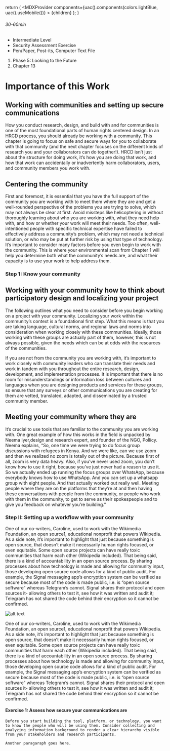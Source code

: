 
  return (
    <MDXProvider
      components={uac().components(colors.lightBlue, uac().useMobile())}
    >
      {children}
    </MDXProvider>
  );
}

[comment]: # "↓↓↓ Editable ↓↓↓"

###### 30-60min

- Intermediate Level
- Security Assessment Exercise
- Pen/Paper, Post-its, Computer Text File

1. Phase 5: Looking to the Future
2. Chapter 13

# Importance of this Work

## Working with communities and setting up secure communications

How you conduct research, design, and build with and for communities is one
of the most foundational parts of human rights centered design. In an HRCD process, you should already be working with a community. This chapter is going to focus on safe and secure ways for you to collaborate with that community (and the next chapter focuses on the different kinds of research you and your collaborators can do together!). HRCD isn’t just about the structure for doing work, it’s how you are doing that work, and how that work can accidentally or inadvertently harm collaborators, users, and community members you work with.

## Centering the community

First and foremost, it is essential that you have the full support of the community you are working with to meet them where they are and get a well-rounded perspective of the problems you are trying to solve, which may not always be clear at first. Avoid missteps like helicoptering in without thoroughly learning about who you are working with, what they need help with, and how or whether your work will meet their needs. Too often, well-intentioned people with specific technical expertise have failed to effectively address a community’s problem, which may not need a technical solution, or who may be put at further risk by using that type of technology. It’s important to consider many factors before you even begin to work with the community. This is where your environmental scan from Chapter 1 will help you determine both what the community’s needs are, and what their capacity is to use your work to help address them.

### Step 1: Know your community

## Working with your community how to think about participatory design and localizing your project

The following outlines what you need to consider before you begin working on a project with your community. Localizing your work within the community’s context is a foundational first step. What this means is that you are taking language, cultural norms, and regional laws and norms into consideration when working closely with these communities. Ideally, those working with these groups are actually part of them, however, this is not always possible, given the needs which can be at odds with the resources of the communities.

If you are not from the community you are working with, it’s important to
work closely with community leaders who can translate their needs and work in tandem with you throughout the entire research, design, development,
and implementation processes. It is important that there is no room for misunderstandings or information loss between cultures and languages when you are designing products and services for these groups, so ensure that
any surveys or other communications you are creating for them are vetted, translated, adapted, and disseminated by
a trusted community member.

## Meeting your community where they are

It’s crucial to use tools that are familiar to the community you are working with. One great example of how this works in the field is unpacked by Neema Iyer,design and research expert, and founder of the NGO, Pollicy. Neema explains, “So, one time we were trying to do focus group discussions with refugees in Kenya. And we were like, can we use zoom and then we realized no zoom is totally out of the picture. Because first of all, zoom is very data heavy. Also, if you’ve never used zoom, you don’t know how to use it right, because you’ve just never had a reason to use it. So we actually ended up running the focus groups over WhatsApp, because everybody knows how to use WhatsApp. And you can set up a whatsapp group with eight people. And that actually worked out really well. Meeting people where they are on the platforms that they’re at and then having these conversations with people from the community, or people who work with them in the community, to get to serve as their spokespeople and to give you feedback on whatever you’re building.”

### Step II: Setting up a workflow with your community

One of our co-writers, Caroline, used to work with the Wikimedia Foundation, an open source1, educational nonprofit that powers Wikipedia. As a side note, it’s important to highlight that just because something is open source, that doesn’t make it necessarily human rights focused, or even equitable. Some open source projects can have really toxic communities that harm each other (Wikipedia included). That being said, there is a kind of accountability in an open source process. By sharing processes about how technology is made and allowing for community input, those developing open source code allows for a kind of public audit. For example, the Signal messaging app’s encryption system can be verified as secure because most of the code is made public, i.e. is “open source software” whereas Telegram’s cannot. Signal shares their protocol and open sources it- allowing others to test it, see how it was written and audit it; Telegram has not shared the code behind their encryption so it cannot be confirmed.

![alt text](/images/uxs-icon-1.svg)

One of our co-writers, Caroline, used to work with the Wikimedia Foundation, an open source1, educational nonprofit that powers Wikipedia. As a side note, it’s important to highlight that just because something is open source, that doesn’t make it necessarily human rights focused, or even equitable. Some open source projects can have really toxic communities that harm each other (Wikipedia included). That being said, there is a kind of accountability in an open source process. By sharing processes about how technology is made and allowing for community input, those developing open source code allows for a kind of public audit. For example, the Signal messaging app’s encryption system can be verified as secure because most of the code is made public, i.e. is “open source software” whereas Telegram’s cannot. Signal shares their protocol and open sources it- allowing others to test it, see how it was written and audit it; Telegram has not shared the code behind their encryption so it cannot be confirmed.

#### Exercise 1: Assess how secure your communications are

```
Before you start building the tool, platform, or technology, you want to know the people who will be using them. Consider collecting and analyzing information background to render a clear hierarchy visible from your stakeholders and research participants.

Another paragaraph goes here.
```
